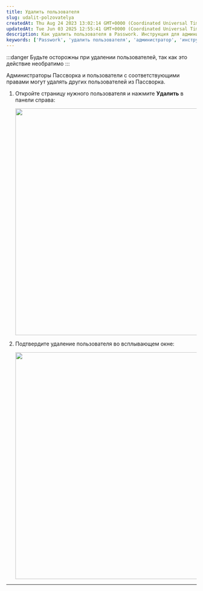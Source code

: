 ```yaml
---
title: Удалить пользователя
slug: udalit-polzovatelya
createdAt: Thu Aug 24 2023 13:02:14 GMT+0000 (Coordinated Universal Time)
updatedAt: Tue Jun 03 2025 12:55:41 GMT+0000 (Coordinated Universal Time)
description: Как удалить пользователя в Passwork. Инструкция для администраторов и пользователей с соответствующими правами. Важные предупреждения.
keywords: ['Passwork', 'удалить пользователя', 'администратор', 'инструкция', 'безопасность']
---
```


:::danger
Будьте осторожны при удалении пользователей, так как это действие необратимо
:::

Администраторы Пассворка и пользователи с соответствующими правами могут удалять других пользователей из Пассворка.

1. Откройте страницу нужного пользователя и нажмите **Удалить** в панели справа:

   <div style={{ textAlign: 'center' }}>
     <img
       src="https://archbee-image-uploads.s3.amazonaws.com/QKZtfOnnubSbfN3D1EPqb-JddpViU7uyEFPBoF2GPQC-20250412-094652.png"
       width="600"
       style={{ display: 'block', margin: '0 auto' }}
     />
   </div>

2. Подтвердите удаление пользователя во всплывающем окне:

   <div style={{ textAlign: 'center' }}>
     <img
       src="https://archbee-image-uploads.s3.amazonaws.com/QKZtfOnnubSbfN3D1EPqb-eDNtMGoo0aEIu07fcLCSR-20250412-094743.png"
       width="600"
       style={{ display: 'block', margin: '0 auto' }}
     />
   </div>

***